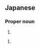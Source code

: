 ==Japanese==
{{ja-kanjitab|ぬで|しま|k2=じま|yomi=k|r=y}}

===Proper noun===
{{ja-pos|ぬでじま|proper}}

# {{surname|lang=ja|sort=ぬでじま}}

{{ja-kanjitab|ぬで|しま|yomi=k}}

{{ja-pos|ぬでしま|proper}}

# {{surname|lang=ja|sort=ぬでしま}}